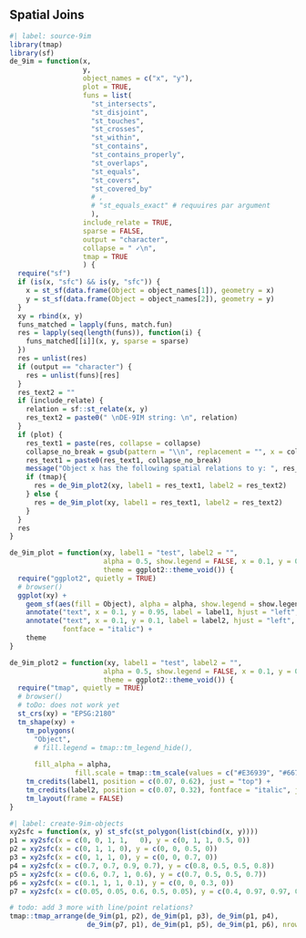 
## Spatial Joins

```r
#| label: source-9im
library(tmap)
library(sf)
de_9im = function(x,
                  y,
                  object_names = c("x", "y"),
                  plot = TRUE,
                  funs = list(
                    "st_intersects",
                    "st_disjoint",
                    "st_touches",
                    "st_crosses",
                    "st_within",
                    "st_contains",
                    "st_contains_properly",
                    "st_overlaps",
                    "st_equals",
                    "st_covers",
                    "st_covered_by"
                    # ,
                    # "st_equals_exact" # requuires par argument
                    ),
                  include_relate = TRUE,
                  sparse = FALSE,
                  output = "character",
                  collapse = " ✓\n",
                  tmap = TRUE
                  ) {
  require("sf")
  if (is(x, "sfc") && is(y, "sfc")) {
    x = st_sf(data.frame(Object = object_names[1]), geometry = x)
    y = st_sf(data.frame(Object = object_names[2]), geometry = y)
  }
  xy = rbind(x, y)
  funs_matched = lapply(funs, match.fun)
  res = lapply(seq(length(funs)), function(i) {
    funs_matched[[i]](x, y, sparse = sparse)
  })
  res = unlist(res)
  if (output == "character") {
    res = unlist(funs)[res]
  }
  res_text2 = ""
  if (include_relate) {
    relation = sf::st_relate(x, y)
    res_text2 = paste0(" \nDE-9IM string: \n", relation) 
  }
  if (plot) {
    res_text1 = paste(res, collapse = collapse)
    collapse_no_break = gsub(pattern = "\\n", replacement = "", x = collapse)
    res_text1 = paste0(res_text1, collapse_no_break)
    message("Object x has the following spatial relations to y: ", res_text1, res_text2)
    if (tmap){
      res = de_9im_plot2(xy, label1 = res_text1, label2 = res_text2)
    } else {
      res = de_9im_plot(xy, label1 = res_text1, label2 = res_text2)
    }
  }
  res
}

de_9im_plot = function(xy, label1 = "test", label2 = "",
                       alpha = 0.5, show.legend = FALSE, x = 0.1, y = 0.95, 
                       theme = ggplot2::theme_void()) {
  require("ggplot2", quietly = TRUE)
  # browser()
  ggplot(xy) + 
    geom_sf(aes(fill = Object), alpha = alpha, show.legend = show.legend) +
    annotate("text", x = 0.1, y = 0.95, label = label1, hjust = "left", vjust = "top") +
    annotate("text", x = 0.1, y = 0.1, label = label2, hjust = "left", vjust = "bottom", 
             fontface = "italic") +
    theme
}

de_9im_plot2 = function(xy, label1 = "test", label2 = "",
                       alpha = 0.5, show.legend = FALSE, x = 0.1, y = 0.95, 
                       theme = ggplot2::theme_void()) {
  require("tmap", quietly = TRUE)
  # browser()
  # toDo: does not work yet
  st_crs(xy) = "EPSG:2180"
  tm_shape(xy) +
    tm_polygons(
      "Object",
      # fill.legend = tmap::tm_legend_hide(),
      
      fill_alpha = alpha,
                fill.scale = tmap::tm_scale(values = c("#E36939", "#6673E3"))) +
    tm_credits(label1, position = c(0.07, 0.62), just = "top") +
    tm_credits(label2, position = c(0.07, 0.32), fontface = "italic", just = "bottom") +
    tm_layout(frame = FALSE)
}
```

```r
#| label: create-9im-objects
xy2sfc = function(x, y) st_sfc(st_polygon(list(cbind(x, y))))
p1 = xy2sfc(x = c(0, 0, 1, 1,   0), y = c(0, 1, 1, 0.5, 0))
p2 = xy2sfc(x = c(0, 1, 1, 0), y = c(0, 0, 0.5, 0))
p3 = xy2sfc(x = c(0, 1, 1, 0), y = c(0, 0, 0.7, 0))
p4 = xy2sfc(x = c(0.7, 0.7, 0.9, 0.7), y = c(0.8, 0.5, 0.5, 0.8))
p5 = xy2sfc(x = c(0.6, 0.7, 1, 0.6), y = c(0.7, 0.5, 0.5, 0.7))
p6 = xy2sfc(x = c(0.1, 1, 1, 0.1), y = c(0, 0, 0.3, 0))
p7 = xy2sfc(x = c(0.05, 0.05, 0.6, 0.5, 0.05), y = c(0.4, 0.97, 0.97, 0.4, 0.4))
```

```r
# todo: add 3 more with line/point relations?
tmap::tmap_arrange(de_9im(p1, p2), de_9im(p1, p3), de_9im(p1, p4),
                   de_9im(p7, p1), de_9im(p1, p5), de_9im(p1, p6), nrow = 2)
```